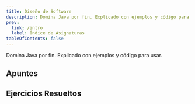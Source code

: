 ```yaml
---
title: Diseño de Software
description: Domina Java por fin. Explicado con ejemplos y código para usar.
prev:
  link: /intro
  label: Índice de Asignaturas
tableOfContents: false
---
```




Domina Java por fin. Explicado con ejemplos y código para usar.

## Apuntes

<LinkCard
  title="Tema 1: Introducción"
  href="/deese/apuntes/t1-introduccion/"
  description="El Diseño Software es clave en la Ingeniería del Software, donde se aplican enfoques sistemáticos para el desarrollo, operación y mantenimiento del software."
/>
<LinkCard
  title="Tema 2: Elementos básicos"
  href="/deese/apuntes/t2-elementos_basicos/"
  description="Análisis de los elementos fundamentales de la orientación a objetos, incluyendo clases, objetos, identidad, estado y comportamiento, con un enfoque práctico en la implementación en Java mediante el uso de atributos, métodos y constructores."
/>
<LinkCard
  title="Tema 3: Propiedades básicas de la Orientación a Objetos"
  href="/deese/apuntes/t3-propiedades_basicas/"
  description="Aprende sobre conceptos clave como abstracción, encapsulamiento, modularidad, jerarquía, polimorfismo, tipificación y ligadura dinámica."
/>
<LinkCard
  title="Tema 4: UML (Unified Modeling Language)"
  href="/deese/apuntes/t4-uml/"
  description="UML es un lenguaje visual estándar para modelar sistemas software, representando elementos, relaciones y diagramas con extensibilidad para adaptarse a diferentes necesidades."
/>
<LinkCard
  title="Tema 5: Principios de Diseño"
  href="/deese/apuntes/t5-principios_diseno/"
  description="Identifica problemas como código duplicado, clases grandes o frágiles, y fomenta principios de diseño como SOLID y herencia adecuada para mejorar la calidad del software."
/>
<LinkCard
  title="Tema 6: Patrones de Diseño"
  href="/deese/apuntes/t6-patrones_diseno/"
  description=""
/>

## Ejercicios Resueltos

<LinkCard
  title="emosqueira/Ejercicios-DS"
  href="https://github.com/emosqueira/Ejercicios-DS"
  description="Ejercicios de la asignatura de Diseño Software del Grado en Ingeniería Informática de la UDC por Eduardo Mosqueira Rey"
/>


